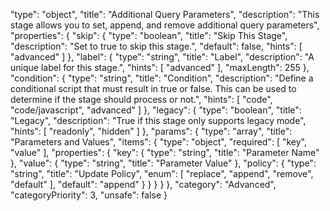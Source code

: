   "type": "object",
  "title": "Additional Query Parameters",
  "description": "This stage allows you to set, append, and remove additional query parameters",
  "properties": {
    "skip": {
      "type": "boolean",
      "title": "Skip This Stage",
      "description": "Set to true to skip this stage.",
      "default": false,
      "hints": [
        "advanced"
      ]
    },
    "label": {
      "type": "string",
      "title": "Label",
      "description": "A unique label for this stage.",
      "hints": [
        "advanced"
      ],
      "maxLength": 255
    },
    "condition": {
      "type": "string",
      "title": "Condition",
      "description": "Define a conditional script that must result in true or false. This can be used to determine if the stage should process or not.",
      "hints": [
        "code",
        "code/javascript",
        "advanced"
      ]
    },
    "legacy": {
      "type": "boolean",
      "title": "Legacy",
      "description": "True if this stage only supports legacy mode",
      "hints": [
        "readonly",
        "hidden"
      ]
    },
    "params": {
      "type": "array",
      "title": "Parameters and Values",
      "items": {
        "type": "object",
        "required": [
          "key",
          "value"
        ],
        "properties": {
          "key": {
            "type": "string",
            "title": "Parameter Name"
          },
          "value": {
            "type": "string",
            "title": "Parameter Value"
          },
          "policy": {
            "type": "string",
            "title": "Update Policy",
            "enum": [
              "replace",
              "append",
              "remove",
              "default"
            ],
            "default": "append"
          }
        }
      }
    }
  },
  "category": "Advanced",
  "categoryPriority": 3,
  "unsafe": false
}

